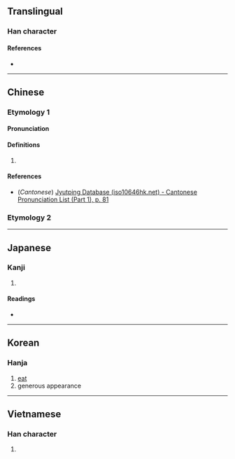 {{character info}}
==Translingual==

===Han character===
{{Han char|rn=30|rad=口|as=09|sn=12|four=64013|canj=RTMV|ids=⿰口甚}}

====References====
* {{Han ref|kx=0197.080|dkj=03894|dj=0418.290|hdz=10649.040|uh=557F|ud=21887|bh=D878|bd=55416}}

----

==Chinese==
{{zh-forms}}

===Etymology 1===

====Pronunciation====
{{zh-pron
|m=dàn
|c=daam6
|mc=y
|oc=y
|ma=
|cat=n
}}

====Definitions====
{{zh-hanzi}}

# {{zh-only|啿啿|[[generous]] [[appearance]]}}

====References====
* (''Cantonese'') [http://www.iso10646hk.net/jp/document/download.jsp Jyutping Database (iso10646hk.net) - Cantonese Pronunciation List (Part 1), p. 81]

===Etymology 2===
{{zh-see|啖|a}}

----

==Japanese==

===Kanji===
{{ja-kanji|grade=|rs=口09}}

# {{rfdef|ja|sort=口09}}

====Readings====
* {{ja-readings|on=[[たん]] (tan), [[どん]] (don)|kun=[[ゆたか]] (yutaka)}}

----

==Korean==

===Hanja===
{{ko-hanja|hangeul=[[담]], [[잠]]|rv=dam, jam|mr=tam, cham}}

# [[eat]]
# generous appearance

----

==Vietnamese==

===Han character===
{{vi-readings|reading=thầm|rs=口09}}

# {{rfdef|vi|sort=口09}}